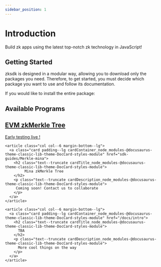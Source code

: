 ```yaml
---
sidebar_position: 1
---
```


# Introduction

Build zk apps using the latest top-notch zk technology in JavaScript!

## Getting Started

zksdk is designed in a modular way, allowing you to download only the packages you need. Therefore, to get started, you must decide which package you want to use and follow its documentation.

If you would like to install the entire package:

## Available Programs
<article class="margin-top--lg">
  <section class="row list_node_modules-@docusaurus-theme-classic-lib-theme-DocCategoryGeneratedIndexPage-styles-module">
    <article class="col col--6 margin-bottom--lg">
      <a class="card padding--lg cardContainer_node_modules-@docusaurus-theme-classic-lib-theme-DocCard-styles-module" href="sdk-guides/Merkle-EVM">
        <h2 class="text--truncate cardTitle_node_modules-@docusaurus-theme-classic-lib-theme-DocCard-styles-module">
          EVM zkMerkle Tree
        </h2>
        <p class="text--truncate cardDescription_node_modules-@docusaurus-theme-classic-lib-theme-DocCard-styles-module">
          Early testing live !
        </p>
      </a>
    </article>


    <article class="col col--6 margin-bottom--lg">
      <a class="card padding--lg cardContainer_node_modules-@docusaurus-theme-classic-lib-theme-DocCard-styles-module" href="sdk-guides/Merkle-mina">
        <h2 class="text--truncate cardTitle_node_modules-@docusaurus-theme-classic-lib-theme-DocCard-styles-module">
             Mina zkMerkle Tree
        </h2>
        <p class="text--truncate cardDescription_node_modules-@docusaurus-theme-classic-lib-theme-DocCard-styles-module">
         Coming soon! Contact us to collaborate
        </p>
      </a>
    </article>
    
    <article class="col col--6 margin-bottom--lg">
      <a class="card padding--lg cardContainer_node_modules-@docusaurus-theme-classic-lib-theme-DocCard-styles-module" href="/docs/intro">
        <h2 class="text--truncate cardTitle_node_modules-@docusaurus-theme-classic-lib-theme-DocCard-styles-module">
          TBA
        </h2>
        <p class="text--truncate cardDescription_node_modules-@docusaurus-theme-classic-lib-theme-DocCard-styles-module">
          More cool things on the way
        </p>
      </a>
    </article>
  </section>
</article>